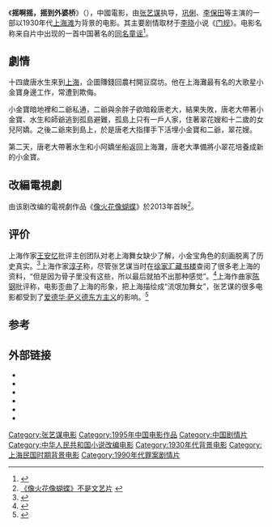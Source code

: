 {{About|1995年出品的一部电影|同名的童谣|摇啊摇}}
{{Infobox film
| name = Shanghai Triad
| image = <!-- 檔案不存在 Shanghai Triad poster.jpg ，可從英文維基百科取得 -->
| caption =
| director = [[张艺谋|张艺谋]]
| producer = [[Yves_Marmion|Yves Marmion]]<br />[[Jean-Louis_Piel|Jean-Louis Piel]]<br />[[Wu_Yigong|Wu Yigong]]
| writer = [[毕飞宇|毕飞宇]]<br />'''小說:'''<br />[[李小棠|李小棠]]
| starring = [[巩俐|巩俐]]<br />[[李保田|李保田]]<br />[[李雪健|李雪健]] 
| music = [[Zhang_Guangtian|Zhang Guangtian]]
| cinematography = [[Lü_Yue|Lü Yue]]
| editing = Du Yuan
| distributor = '''United States''':<br />[[Sony_Pictures_Classics|Sony Pictures Classics]]
| released = '''[[坎城影展|坎城影展]]:'''<br />1995<br />'''美國''':<br />22 December 1995
| runtime = 103分
| country = 中國
| language = 中文
| gross = $2,086,101 (USA)
}}
《'''摇啊摇，摇到外婆桥'''》（{{lang-en|Shanghai Triad}}），中國電影，由[[张艺谋|张艺谋]]执导，[[巩俐|巩俐]]、[[李保田|李保田]]等主演的一部以1930年代[[上海滩|上海滩]]为背景的电影。其主要剧情取材于[[李小棠|李晓]]小说《[[门规_(小说)|门规]]》。电影名称来自片中出现的一首中国著名的[[摇啊摇|同名童谣]]<ref name=Elley>{{cite web|url=http://www.variety.com/review/VE1117904095.html?categoryid=31&cs=1|title=Shanghai Triad Review|author=Elley, Derek|publisher=''[[Variety_(magazine)|Variety]]''|date=1995-05-25|accessdate=2008-05-07|archive-date=2009-07-11|archive-url=https://web.archive.org/web/20090711235221/http://www.variety.com/review/VE1117904095.html?categoryid=31&cs=1|dead-url=no}}</ref>。

==劇情==
十四歲唐水生來到[[上海|上海]]，企圖賺錢回農村開豆腐坊。他在上海灘最有名的大歌星小金寶身邊工作，常遭到欺侮。 

小金寶暗地裡和二爺私通，二爺與余胖子欲暗殺唐老大，結果失敗，唐老大帶著小金寶、水生和師爺逃到孤島避難，孤島上只有一戶人家，住著翠花嫂和十二歲的女兒阿嬌。之後二爺來到島上，於是唐老大指揮手下活埋小金寶和二爺，翠花嫂。 

第二天，唐老大帶著水生和小阿嬌坐船返回上海灘，唐老大準備將小翠花培養成新的小金寶。 

== 改編電視劇==
由该剧改编的電視劇作品《[[像火花像蝴蝶|像火花像蝴蝶]]》於2013年首映<ref>[http://www.zsnews.cn/Backup/2013/06/23/2455354.shtml  《像火花像蝴蝶》不是文艺片] {{webarchive|url=https://web.archive.org/web/20131214190308/http://www.zsnews.cn/Backup/2013/06/23/2455354.shtml |date=2013-12-14 }}</ref>。

== 评价 ==
上海作家[[王安忆|王安忆]]批评主创团队对老上海舞女缺少了解，小金宝角色的刻画脱离了历史真实。<ref>{{Cite news |url=https://www.thepaper.cn/newsDetail_forward_11877795 |title=王安忆：日常生活的常识 |date=2021-03-25 |work=凤凰网读书 |via=澎湃新闻 |accessdate=2021-03-29}}</ref>上海作家[[淳子|淳子]]称，尽管张艺谋当时在[[徐家汇藏书楼|徐家汇藏书楼]]查阅了很多老上海的资料，“但是因为骨子里没有这些，所以最后就拍不出那种感觉”。<ref>{{Cite news |url=http://m.thepaper.cn/yidian_promDetail.jsp?contid=3700249&from=yidian |title=淳子：上海孕育作家，作家回报上海 |date= 2019-06-18 |work=澎湃新闻 |accessdate=2021-03-29}}</ref>上海作曲家[[陈钢_(1935年)|陈钢]]批评称，电影歪曲了上海的形象，把上海描绘成“流氓加舞女”，张艺谋的很多电影都受到了[[爱德华·萨义德|爱德华·萨义德]][[东方主义|东方主义]]的影响。<ref>{{Cite news |url=http://shszx.eastday.com/node2/node22/lhsb/node3887/node3895/u1a19425.html |title=“中国蝴蝶”的“命运交响曲” |date=2002 |work=联合时报（中国人民政治协商会议上海市委员会） |accessdate=2021-03-29}}</ref>

== 参考 ==
{{reflist}}

== 外部链接 ==
* {{Mtime|12389|摇啊摇，摇到外婆桥}}
* {{douban}}
* {{IMDb title|id=0115012}}
* {{AllMovie title|id=134787}}
* {{rotten-tomatoes|id=shanghai_triad}}
* {{Mojo title|id=shanghaitriad}}

{{张艺谋}}
{{國家評論協會獎最佳外語片}}
{{DEFAULTSORT:YAO}}
[[Category:张艺谋电影|Category:张艺谋电影]]
[[Category:1995年中国电影作品|Category:1995年中国电影作品]]
[[Category:中国剧情片|Category:中国剧情片]]
[[Category:中华人民共和国小说改编电影|Category:中华人民共和国小说改编电影]]
[[Category:1930年代背景电影|Category:1930年代背景电影]]
[[Category:上海民国时期背景电影|Category:上海民国时期背景电影]]
[[Category:1990年代罪案剧情片|Category:1990年代罪案剧情片]]